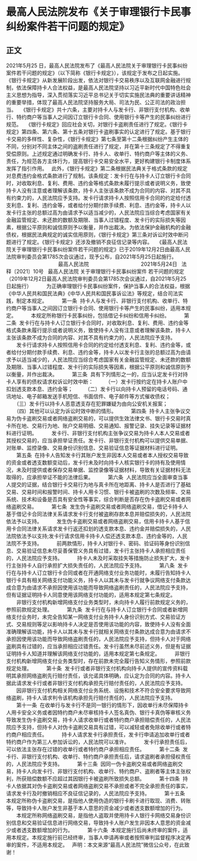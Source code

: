 # 最高人民法院发布《关于审理银行卡民事纠纷案件若干问题的规定》
## 正文
2021年5月25 日，最高人民法院发布了《最高人民法院关于审理银行卡民事纠纷案件若干问题的规定》（以下简称《银行卡规定》），该规定于发布之日起实施。
 
《银行卡规定》从新发展阶段出发，依法对银行卡交易秩序以及互联网金融进行规制，依法保障持卡人合法权益，是最高人民法院坚持以习近平新时代中国特色社会主义思想为指导，深入贯彻落实习近平总书记关于切实实施民法典的重要讲话精神的重要举措，体现了最高人民法院坚持服务大局、司法为民、公正司法的政治担当。
 
《银行卡规定》共十六条，主要对持卡人与发卡行、非银行支付机构、收单行、特约商户等当事人之间因订立银行卡合同、使用银行卡等产生的民事纠纷进行规范。
 
《银行卡规定》回应社会关切，对银行卡盗刷责任进行了规定。《银行卡规定》第四条、第六条、第十五条对银行卡盗刷事实的认定进行了规定。基于银行卡交易的多样性、复杂性，《银行卡规定》第七条至第十二条根据纠纷产生主体的不同，分别对不同主体之间的盗刷责任进行了规定，并在第十三条规定了不得重复受偿原则。上述规定通过明确发卡行、持卡人、收单行、特约商户等主体的义务、责任，为规范各方主体行为，提高银行卡交易安全水平，更好构建银行卡制度体系发挥了指引作用。
 
此外，《银行卡规定》第二条根据民法典关于格式条款的规定对息费违约金格式条款进行了规制。该条规定：发卡行在与持卡人订立银行卡合同时，对收取利息、复利、费用、违约金等格式条款未履行提示或者说明义务，致使持卡人没有注意或者理解该条款，持卡人主张该条款不成为合同的内容、对其不具有约束力的，人民法院应予支持。发卡行请求持卡人按照信用卡合同的约定给付透支利息、复利、违约金等，或者给付分期付款手续费、利息、违约金等，持卡人以发卡行主张的总额过高为由请求予以适当减少的，人民法院应当综合考虑国家有关金融监管规定、未还款的数额及期限、当事人过错程度、发卡行的实际损失等因素，根据公平原则和诚信原则予以衡量，并作出裁决。为依法保护金融机构的金融债权，根据民法典规定的诚实信用原则，《银行卡规定》第三条对诉讼时效中断问题进行了规定。《银行卡规定》还涉及撤销不良征信记录等内容。
 
《最高人民法院关于审理银行卡民事纠纷案件若干问题的规定》已于2019年12月2日由最高人民法院审判委员会第1785次会议通过，现予公布，自2021年5月25日起施行。
 
                                    最高人民法院
                                   2021年5月24日
 
法释〔2021〕10号
 
最高人民法院
关于审理银行卡民事纠纷案件
若干问题的规定
 
（2019年12月2日最高人民法院审判委员会第1785次会议通过，自2021年5月25日起施行）
 
　　为正确审理银行卡民事纠纷案件，保护当事人的合法权益，根据《中华人民共和国民法典》《中华人民共和国民事诉讼法》等规定，结合司法实践，制定本规定。
 
　　第一条  持卡人与发卡行、非银行支付机构、收单行、特约商户等当事人之间因订立银行卡合同、使用银行卡等产生的民事纠纷，适用本规定。
 
　　本规定所称银行卡民事纠纷，包括借记卡纠纷和信用卡纠纷。
 
　　第二条  发卡行在与持卡人订立银行卡合同时，对收取利息、复利、费用、违约金等格式条款未履行提示或者说明义务，致使持卡人没有注意或者理解该条款，持卡人主张该条款不成为合同的内容、对其不具有约束力的，人民法院应予支持。
 
　　发卡行请求持卡人按照信用卡合同的约定给付透支利息、复利、违约金等，或者给付分期付款手续费、利息、违约金等，持卡人以发卡行主张的总额过高为由请求予以适当减少的，人民法院应当综合考虑国家有关金融监管规定、未还款的数额及期限、当事人过错程度、发卡行的实际损失等因素，根据公平原则和诚信原则予以衡量，并作出裁决。
 
　　第三条  具有下列情形之一的，应当认定发卡行对持卡人享有的债权请求权诉讼时效中断：
 
　　（一）发卡行按约定在持卡人账户中扣划透支款本息、违约金等；
 
　　（二）发卡行以向持卡人预留的电话号码、通讯地址、电子邮箱发送手机短信、书面信件、电子邮件等方式催收债权；
 
　　（三）发卡行以持卡人恶意透支存在犯罪嫌疑为由向公安机关报案；
 
　　（四）其他可以认定为诉讼时效中断的情形。
 
　　第四条  持卡人主张争议交易为伪卡盗刷交易或者网络盗刷交易的，可以提供生效法律文书、银行卡交易时真卡所在地、交易行为地、账户交易明细、交易通知、报警记录、挂失记录等证据材料进行证明。
 
　　发卡行、非银行支付机构主张争议交易为持卡人本人交易或者其授权交易的，应当承担举证责任。发卡行、非银行支付机构可以提供交易单据、对账单、监控录像、交易身份识别信息、交易验证信息等证据材料进行证明。
 
　　第五条  在持卡人告知发卡行其账户发生非因本人交易或者本人授权交易导致的资金或者透支数额变动后，发卡行未及时向持卡人核实银行卡的持有及使用情况，未及时提供或者保存交易单据、监控录像等证据材料，导致有关证据材料无法取得的，应承担举证不能的法律后果。
 
　　第六条  人民法院应当全面审查当事人提交的证据，结合银行卡交易行为地与真卡所在地距离、持卡人是否进行了基础交易、交易时间和报警时间、持卡人用卡习惯、银行卡被盗刷的次数及频率、交易系统、技术和设备是否具有安全性等事实，综合判断是否存在伪卡盗刷交易或者网络盗刷交易。
 
　　第七条  发生伪卡盗刷交易或者网络盗刷交易，借记卡持卡人基于借记卡合同法律关系请求发卡行支付被盗刷存款本息并赔偿损失的，人民法院依法予以支持。
 
　　发生伪卡盗刷交易或者网络盗刷交易，信用卡持卡人基于信用卡合同法律关系请求发卡行返还扣划的透支款本息、违约金并赔偿损失的，人民法院依法予以支持;发卡行请求信用卡持卡人偿还透支款本息、违约金等的，人民法院不予支持。
 
　　前两款情形，持卡人对银行卡、密码、验证码等身份识别信息、交易验证信息未尽妥善保管义务具有过错，发卡行主张持卡人承担相应责任的，人民法院应予支持。
 
　　持卡人未及时采取挂失等措施防止损失扩大，发卡行主张持卡人自行承担扩大损失责任的，人民法院应予支持。
 
　　第八条  发卡行在与持卡人订立银行卡合同或者在开通网络支付业务功能时，未履行告知持卡人银行卡具有相关网络支付功能义务，持卡人以其未与发卡行就争议网络支付条款达成合意为由请求不承担因使用该功能而导致网络盗刷责任的，人民法院应予支持，但有证据证明持卡人同意使用该网络支付功能的，适用本规定第七条规定。
 
　　非银行支付机构新增网络支付业务类型时，未向持卡人履行前款规定义务的，参照前款规定处理。
 
　　第九条  发卡行在与持卡人订立银行卡合同或者新增网络支付业务时，未完全告知某一网络支付业务持卡人身份识别方式、交易验证方式、交易规则等足以影响持卡人决定是否使用该功能的内容，致使持卡人没有全面准确理解该功能，持卡人以其未与发卡行就相关网络支付条款达成合意为由请求不承担因使用该功能而导致网络盗刷责任的，人民法院应予支持，但持卡人对于网络盗刷具有过错的，应当承担相应过错责任。发卡行虽然未尽前述义务，但是有证据证明持卡人知道并理解该网络支付功能的，适用本规定第七条规定。
 
　　非银行支付机构新增网络支付业务类型时，存在前款未完全履行告知义务情形，参照前款规定处理。
 
　　第十条  发卡行或者非银行支付机构向持卡人提供的宣传资料载明其承担网络盗刷先行赔付责任，该允诺具体明确，应认定为合同的内容。持卡人据此请求发卡行或者非银行支付机构承担先行赔付责任的，人民法院应予支持。
 
　　因非银行支付机构相关网络支付业务系统、设施和技术不符合安全要求导致网络盗刷，持卡人请求判令该机构承担先行赔付责任的，人民法院应予支持。
 
　　第十一条  在收单行与发卡行不是同一银行的情形下，因收单行未尽保障持卡人用卡安全义务或者因特约商户未尽审核持卡人签名真伪、银行卡真伪等审核义务导致发生伪卡盗刷交易，持卡人请求收单行或者特约商户承担赔偿责任的，人民法院应予支持，但持卡人对伪卡盗刷交易具有过错，可以减轻或者免除收单行或者特约商户相应责任。
 
　　持卡人请求发卡行承担责任，发卡行申请追加收单行或者特约商户作为第三人参加诉讼的，人民法院可以准许。
 
　　发卡行承担责任后，可以依法主张存在过错的收单行或者特约商户承担相应责任。
 
　　第十二条  发卡行、非银行支付机构、收单行、特约商户承担责任后，请求盗刷者承担侵权责任的，人民法院应予支持。
 
　　第十三条  因同一伪卡盗刷交易或者网络盗刷交易，持卡人向发卡行、非银行支付机构、收单行、特约商户、盗刷者等主体主张权利，所获赔偿数额不应超过其因银行卡被盗刷所致损失总额。
 
　　第十四条  持卡人依据其对伪卡盗刷交易或者网络盗刷交易不承担或者不完全承担责任的事实，请求发卡行及时撤销相应不良征信记录的，人民法院应予支持。
 
　　第十五条  本规定所称伪卡盗刷交易，是指他人使用伪造的银行卡刷卡进行取现、消费、转账等，导致持卡人账户发生非基于本人意思的资金减少或者透支数额增加的行为。
 
　　本规定所称网络盗刷交易，是指他人盗取并使用持卡人银行卡网络交易身份识别信息和交易验证信息进行网络交易，导致持卡人账户发生非因本人意思的资金减少或者透支数额增加的行为。
 
　　第十六条  本规定施行后尚未终审的案件，适用本规定。本规定施行前已经终审，当事人申请再审或者按照审判监督程序决定再审的案件，不适用本规定。
 
声明：本文来源“最高人民法院”微信公众号，在此致谢！
 
